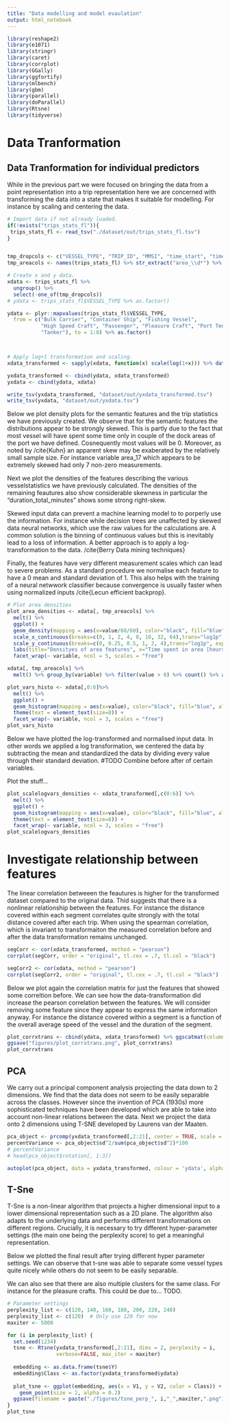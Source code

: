 ```yaml
---
title: "Data modelling and model evaulation"
output: html_notebook
---
```

```r
library(reshape2)
library(e1071)
library(stringr)
library(caret)
library(corrplot)
library(GGally)
library(ggfortify)
library(mlbench)
library(gbm)
library(parallel)
library(doParallel)
library(Rtsne)
library(tidyverse)
```
# Data Tranformation
## Data Tranformation for individual predictors
While in the previous part we were focused on bringing the data from a point 
representation into a trip representation here we are concerned with 
transforming the data into a state that makes it suitable for modelling. For 
instance by scaling and centering the data.
```r
# Import data if not already loaded.
if(!exists("trips_stats_fl")){
 trips_stats_fl <- read_tsv("./dataset/out/trips_stats_fl.tsv")
}


tmp_dropcols <- c("VESSEL_TYPE", "TRIP_ID", "MMSI", "time_start", "time_end")
tmp_areacols <- names(trips_stats_fl) %>% str_extract("area_\\d*") %>% na.omit() %>% as.vector()

# Create x and y data. 
xdata <- trips_stats_fl %>%
  ungroup() %>% 
  select(-one_of(tmp_dropcols))
# ydata <- trips_stats_fl$VESSEL_TYPE %>% as.factor()

ydata <- plyr::mapvalues(trips_stats_fl$VESSEL_TYPE,
  from = c("Bulk Carrier", "Container Ship", "Fishing Vessel", 
           "High Speed Craft", "Passenger", "Pleasure Craft", "Port Tender",
           "Tanker"), to = 1:8) %>% as.factor()



# Apply log+1 transformation and scaling. 
xdata_transformed <- sapply(xdata, function(x) scale(log(1+x))) %>% data.frame()

yxdata_transformed <- cbind(ydata, xdata_transformed)
yxdata <- cbind(ydata, xdata)

write_tsv(yxdata_transformed, "dataset/out/yxdata_transformed.tsv")
write_tsv(yxdata, "dataset/out/yxdata.tsv")
```

Below we plot density plots for the semantic features and the trip statistics we
have previously created. We observe that for the semantic features the 
distributions appear to be strongly skewed. This is partly due to the fact that 
most vessel will have spent some time only in couple of the dock areas of the 
port we have defined. Cosnequently most values will be 0.  Moreover, as noted by
/cite{Kuhn} an apparent skew may be exaberated by the relatively small sample 
size. For instance variable area_17 which appears to be extremely skewed had 
only 7 non-zero measurements. 

Next we plot the densities of the features describing the various
vesselstatistics we have previously calculated. The densities of the remaining
feautures also show considerable skewness in particular the
"duration_total_minutes" shows some strong right-skew.

Skewed input data can prevent a machine learning model to to porperly use the
information. For instance while decision trees are unaffected by skewed data
neural networks, which use the raw values for the calculations are. A common
solution is the binning of continuous values but this is inevitably lead to a
loss of information. A better approach is to apply a log-transformation to the
data. /cite{Berry Data mining techniques}

Finally, the features have very different measurement scales which can lead to
severe problems. As a standard procedure we normalise each feature to have 
a 0 mean and standard deviation of 1. This also helps with the training of a
neural netwwork classifier because convergence is usually faster when using
normalized inputs /cite{Lecun efficient backprop}.
```r
# Plot area densities
plot_area_densities <- xdata[, tmp_areacols] %>% 
  melt() %>% 
  ggplot() +
  geom_density(mapping = aes(x=value/60/60), color="black", fill="blue", alpha=0.3) +
  scale_x_continuous(breaks=c(0, 1, 2, 4, 8, 16, 32, 64),trans="log1p", expand=c(0,0)) +
  scale_y_continuous(breaks=c(0, 0.25, 0.5, 1, 2, 4),trans="log1p", expand=c(0,0)) +
  labs(title="Densityes of area features", x="Time spent in area [hours]", y="Density") +
  facet_wrap(~ variable, ncol = 5, scales = "free")

xdata[, tmp_areacols] %>% 
  melt() %>% group_by(variable) %>% filter(value > 0) %>% count() %>% arrange(n)

plot_vars_histo <- xdata[,0:6]%>%
  melt() %>%
  ggplot() +
  geom_histogram(mapping = aes(x=value), color="black", fill="blue", alpha=0.3) +
  theme(text = element_text(size=8)) +
  facet_wrap(~ variable, ncol = 3, scales = "free")
plot_vars_histo
```

Below we have plotted the log-transformed and normalised input data. In other 
words we applied a log transformation, we centered the data by subtracting the 
mean and standardized the data by dividing every value through their standard 
deviation. #TODO Combine before after of certain variables. 

Plot the stuff...

```r
plot_scalelogvars_densities <- xdata_transformed[,c(0:6)] %>%
  melt() %>%
  ggplot() +
  geom_histogram(mapping = aes(x=value), color="black", fill="blue", alpha=0.3) +
  theme(text = element_text(size=8)) +
  facet_wrap(~ variable, ncol = 3, scales = "free")
plot_scalelogvars_densities
```

# Investigate relationship between features
The linear correlation betweeen the feautures is higher for the transformed
dataset compared to the original data. Thid suggests that there is a nonlinear
relationship between the features. For instance the distance covered within each
segment correlates quite strongly with the total distance covered after each
trip. When using the spearman correlation, which is invariant to transformaiton
the measured correlation before and after the data transformation remains 
unchanged. 
```r
segCorr <- cor(xdata_transformed, method = "pearson")
corrplot(segCorr, order = "original", tl.cex = .7, tl.col = "black")

segCorr2 <- cor(xdata, method = "pearson")
corrplot(segCorr2, order = "original", tl.cex = .7, tl.col = "black")
```
Below we plot again the correlation matrix for just the features that showed
some correltion before. We can see how the data-transformation did increase the 
pearson correlation between the features. We will consider removing some feature
since they appear to express the same information anyway. For instance the
distance covered within a segment is a function of the overall average speed of
the vessel and the duration of the segment.
```r
plot_corrxtrans <- cbind(ydata, xdata_transformed) %>% ggscatmat(columns = 1:6, color="ydata", alpha=0.1, corMethod="pearson")
ggsave("figures/plot_corrxtrans.png", plot_corrxtrans)
plot_corrxtrans
```

## PCA
We carry out a principal component analysis projecting the data down to 2
dimensions. We find that the data does not seem to be easily separable across
the classes. However since the invention of PCA (1930s) more sophisticated
techniques have been developed which are able to take into account non-linear
relations between the data. Next we project the data onto 2 dimensions using
T-SNE developed by Laurens van der Maaten.
```r
pca_object <- prcomp(yxdata_transformed[,2:21], center = TRUE, scale = TRUE)
percentVariance <- pca_object$sd^2/sum(pca_object$sd^2)*100
# percentVariance
# head(pca_object$rotation[, 1:3])

autoplot(pca_object, data = yxdata_transformed, colour = 'ydata', alpha=1, size=3)
```

## T-Sne
T-Sne is a non-linear algorithm that projects a higher dimensional input to a 
lower dimensional representation such as a 2D plane. The algorithm also adapts 
to the underlying data and performs different transformations on different 
regions. Crucially, it is necessary to try different hyper-parameter settings
(the main one being the perplexity score) to get a meaningful
representation\cite{wattenberg2016how}.

Below we plotted the final result after trying different hyper parameter
settings. We can observe that t-sne was able to separate some vessel types quite
nicely while others do not seem to be easily separable. 

We can also see that there are also multiple clusters for the same
class. For instance for the pleasure crafts. This could be due to... TODO.
```r
# Parameter settings
perplexity_list <- c(120, 140, 160, 180, 200, 220, 240)
perplexity_list <- c(120)  # Only use 120 for now
maxiter <- 5000

for (i in perplexity_list) {
  set.seed(1234)
  tsne <- Rtsne(yxdata_transformed[,2:21], dims = 2, perplexity = i, 
                verbose=FALSE, max_iter = maxiter)
  
  embedding <- as.data.frame(tsne$Y)
  embedding$Class <- as.factor(yxdata_transformed$ydata)
  
  plot_tsne <- ggplot(embedding, aes(x = V1, y = V2, color = Class)) +
    geom_point(size = 2, alpha = 0.2)
  ggsave(filename = paste("./figures/tsne_perp_", i,"_",maxiter,".png"), plot = plot_tsne)
}
plot_tsne
```